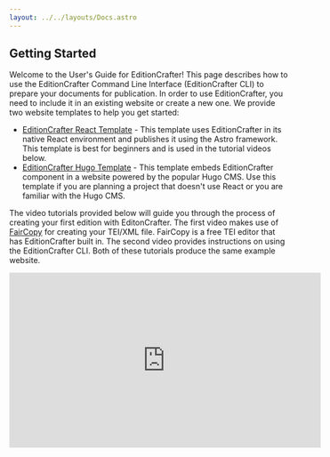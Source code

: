 ```yaml
---
layout: ../../layouts/Docs.astro
---
```


## Getting Started

Welcome to the User's Guide for EditionCrafter! This page describes how to use the EditionCrafter Command Line Interface (EditionCrafter CLI) to prepare your documents for publication. In order to use EditionCrafter, you need to include it in an existing website or create a new one. We provide two website templates to help you get started:

* [EditionCrafter React Template](https://github.com/cu-mkp/editioncrafter-project-react) - This template uses EditionCrafter in its native React environment and publishes it using the Astro framework. This template is best for beginners and is used in the tutorial videos below. 
* [EditionCrafter Hugo Template](https://github.com/cu-mkp/editioncrafter-project) - This template embeds  EditionCrafter component in a website powered by the popular Hugo CMS. Use this template if you are planning a project that doesn't use React or you are familiar with the Hugo CMS.

The video tutorials provided below will guide you through the process of creating your first edition with EditonCrafter. The first video makes use of [FairCopy](https://faircopyeditor.com/) for creating your TEI/XML file. FairCopy is a free TEI editor that has EditionCrafter built in. The second video provides instructions on using the EditionCrafter CLI. Both of these tutorials produce the same example website.

<div class="flex flex-row flex-wrap justify-between w-full gap-y-4">

<iframe width="560" height="315" src="https://www.youtube.com/embed/q0qt-gCfAaA?si=pUBiEk43A5tykmEe" className="mx-auto inline-flex" title="YouTube video player" frameborder="0" allow="accelerometer; autoplay; clipboard-write; encrypted-media; gyroscope; picture-in-picture; web-share" referrerpolicy="strict-origin-when-cross-origin" allowfullscreen />

<iframe width="560" height="315" src="https://www.youtube.com/embed/q0qt-gCfAaA?si=pUBiEk43A5tykmEe" className="mx-auto inline-flex" title="YouTube video player" frameborder="0" allow="accelerometer; autoplay; clipboard-write; encrypted-media; gyroscope; picture-in-picture; web-share" referrerpolicy="strict-origin-when-cross-origin" allowfullscreen />

</div>

## Using EditionCrafter CLI

The EditionCrafter CLI takes as input a [TEI Document](https://www.tei-c.org/guidelines/) and produces the artifacts the EditionCrafter viewer requires to display your edition. These artifacts are a set of JSON, HTML, and XML files. If you don't have a TEI Document yet, don't worry, the command line tool can help you create one. 

You can create a TEI Document from a list of image URLs or from a [IIIF Manifest](https://iiif.io/guides/using_iiif_resources/). The EditionCrafter CLI will generate a TEI/XML file that includes all of the images in the IIIF Manifest you provide. You can even provide plain text transcriptions to include in your TEI Document. 

If you already have material in TEI/XML format, you may need to transform it to meet [EditionCrafter's requirements](#tei-requirements). 

### Installing the EditionCrafter CLI

The EditionCrafter Viewer has an accompanying command line interface (CLI) that is used to generate the artifacts it displays. This software is written in Javascript, so you will need to have [Node.js](https://nodejs.org) installed on your computer. Once Node.js is installed, run the following command to install the tool:

```
npm install -g @cu-mkp/editioncrafter-cli
```

To test it out, try the command below, which displays the CLI documentation in the console. Note that you may need to restart your terminal window to get EditionCrafter CLI on your path.

```
editioncrafter help
```
### Creating a TEI Document from a List of Images

If you are starting with a list of images, you can use the EditionCrafter CLI to generate a TEI Document for you based on your images. To do this, create a CSV file that lists the images in your document. You can generate a CSV file from an Excel spreadsheet or a Google Sheet.

The CSV file should have the following columns: `url`, `label`, and `xml_id`. The `url` column should contain the URL of the image, the `label` column should contain a label for the image, and the `xml_id` column should contain a unique identifier for the image. This ID will be used as the `xml:id` attribute for each surface and can be referenced when adding plain text transcriptions.

Once you have created this file, you can generate a TEI Document by running the following command:

```
editioncrafter images -i <images.csv> -o <output.xml>
```

Please note that using high resolution images will result in a page that loads slowly. To get around this problem, we recommend using IIIF format for high resolution images.

### Creating a TEI Document from your IIIF Manifest

If you are starting with a IIIF Manifest, you can use the EditionCrafter CLI to generate a TEI Document for you based on your IIIF Manifest:

```
editioncrafter iiif -i <iiif_url> -o <output.xml>
```

This creates an XML file on your computer at the output file path based on the IIIF Manifest that you point to in the `<iiif_url>`. In a separate section below, we will describe how to edit this structure to fill in the textual content of your edition. Before we do that, let's finish setting things up.

In `iiif` mode, the XML ID for each generated surface will be `f000` for the first surface, `f001` for the second, and so on. This ID will be used as the `xml:id` for each surface and can also be referenced when adding plain text transcriptions.

### Adding Plain Text transcriptions

If you have plain text transcriptions of your document, you can include them in the TEI Document that you are creating. To do this, create a folder on your computer that contains a text file for each page of your document. The text files should be named in the following format: `<xml_id>.txt`. For example, if you have a transcription for page 3 of your document and it has the ID of `f003`, the file should be named `f003.txt`. Once you have created these files, you can include them in the TEI Document by running the following command:

```
editioncrafter iiif -i <iiif_url> -o <output.xml> -t <transcription_folder_path>
```

Note: The `-t` flag works with both the `iiif` and `images` commands.

### Processing a TEI Document to create EditionCrafter artifacts

Once you have a TEI Document in the correct format, the next step is to generate the EditionCrafter artifacts needed to display the document on the web. We do that with this command:

```
editioncrafter process -i <tei_file> -o <output_path> -u <base_url>
```

This creates the necessary artifacts at the `<output_path>`. These artifacts include a new IIIF Manifest that is now annotated with web annotations that link each page of the text with the corresponding HTML and XML renderings of that page. You will want to point to this manifest from the EditionCrafter viewer component. Once you have published these files online at the `<base_url>`, you are ready for the next step.

## Installing the Viewer

EditionCrafter can be included in a React app or a HTML website. EditionCrafter should work on any content management system (CMS) where you can edit the HTML of your page. We have tested it on Hugo CMS, Astro Framework, and Scalar CMS. 

### EditionCrafter in a React App

If you are including EditionCrafter in a React app, add this module to your project:

```
npm add @cu-mkp/editioncrafter
```

The reference section below details all of the props of the EditionCrafter component. Here is an example of use:

```jsx
import EditionCrafter from '@cu-mkp/editioncrafter'

<EditionCrafter
  documentName='BnF Ms. Fr. 640'
  transcriptionTypes={{
    tc: 'Diplomatic (FR)',
    tcn: 'Normalized (FR)',
    tl: 'Translation (EN)'
  }}
  iiifManifest='https://cu-mkp.github.io/editioncrafter-data/fr640_3r-3v-example/iiif/manifest.json'
/>
```

### EditionCrafter in an HTML Website

To include EditionCrafter in your HTML website, you need to create a `div` somewhere on your page, assign it an ID and then pass that ID to EditionCrafter. The reference section details the options for EditionCrafter, which are otherwise the same as the React component. Here is an example of use:

```html
 <div id="ec"></div>

 <script type="text/javascript" src="https://www.unpkg.com/@cu-mkp/editioncrafter-umd" ></script>

 <script type="text/javascript">

     EditionCrafter.viewer({
         id: 'ec',
         documentName: 'BnF Ms. Fr. 640',
         iiifManifest='https://cu-mkp.github.io/editioncrafter-data/fr640_3r-3v-example/iiif/manifest.json',
         transcriptionTypes: {
           tc: 'Diplomatic (FR)',
           tcn: 'Normalized (FR)',
           tl: 'Translation (EN)'
         }
     });

 </script>
```

### Viewer Configuration

The following props are available to the `<EditionCrafter>` viewer component:

#### documentInfo

Optional; used **only** in the case that you wish to load multiple documents in the same viewer for easy comparison.

An *object* whose keys are unique document IDs for each document you wish to include, and whose values are *objects* specifying the `documentName`, `transcriptionTypes`, and `iiifManifest` for each document as described below. For example:
```js
documentInfo={{
    FHL_007548733_TAOS_BAPTISMS_BATCH_2: {
        documentName: 'Taos Baptisms Batch 2',
        transcriptionTypes: {
            translation: 'Translation',
            transcription: 'Transcription',
        },
        iiifManifest: 'https://editioncrafter.org/taos-baptisms-example/iiif/manifest.json',
    },
    eng_415_145a: {
        documentName: 'Eng 415-145a',
        transcriptionTypes: {
            'eng-415-145a': 'Transcription',
        },
        iiifManifest: 'https://cu-mkp.github.io/bic-editioncrafter-data/eng-415-145a/iiif/manifest.json',
    }
}}
```

#### documentName

Required. (Note: This is required even in the case that you have also included a `documentInfo` prop.)

A *string* giving the name of the document(s).

#### glossaryURL

Optional. A URL pointing to a JSON file containing glossary information. The glossary should have the following format:
```json
{
  "title": "[a subheader, written in markdown]",
  "citation": "[information on how to cite the glossary, written in markdown]",
  "entries": {
    "[Term]": {
      "headword": "...",
      "alternateSpellings": "...",
      "meanings": [
        {
          "partOfSpeech": "...",
          "meaning": "...",
          "references": "..."
        }
        ...
      ],
      "modernSpelling": "...",
      "antonym": "...",
      "synonym": "...",
      "seeAlso": "..."
    },
    ...
  }
}
```

#### iiifManifest

Required if no `documentInfo` prop specified.

The URL of the IIIF manifest for your document.

#### notesURL

Optional. Provide a URL to a Markdown file (GitHub Flavored Markdown supported). This will add a "Notes" item to the layers dropdown in which the contents of the Markdown will be displayed.

#### threePanel

Optional. (Defaults to `false`.)

A *boolean* flag, which when set to `true` adds a third pane to the viewer. The third pane starts collapsed on the righthand side of the viewer and can be expanded by clicking and dragging the divider. This pane operates independently from the other throw; for example Book Mode is disabled in the third pane.

#### transcriptionTypes

Required if no `documentInfo` prop specified.

An *object* providing a dictionary of the different transciption types provided in your TEI document. The keys of this object should correspond to the `xml:id` values of the different `<text>` layers of your document. For example, suppose you have the following text layers in your document:

```xml
<text xml:id="transcription">

  ... my transcription ...

</text>

<text xml:id="translation">

  ... my translation ...

</text>
```
In this case the `transcriptionTypes` object might have the form:

```js
transcriptionTypes = {
    transcription: 'Transcription',
    translation: 'Translation'
}
```
The value for each transcription type should be a string that will be displayed in the selection menu within the viewer. These need not correspond precisely to the keys. For instance in the example above, you could add more information to the display strings, e.g. `'Transcription (FR)'` and `Translation (EN)`.

## TEI Requirements

EditionCrafter will work on a wide variety of document schemas, but requires certain elements to be in place to function. These mostly have to do with describing the images and relating them to the text(s). To see an example of the correct format, use the EditionCrafter CLI commands described above to create a TEI Document and then examine its structure.

### Encoding the Images

EditionCrafter expects images to be encoded in a sequence using a top level `<facsimile>` element. The first such element encountered in the file is used. This element can contain one or more `<surface>` elements. Each of these should have a unique `xml:id` attribute. These are used to reference the images from the text. 

The surface also contains a `<graphic>` element. The `mimeType` attribute of this element tells EditionCrafter whether to expect an [IIIF Image API Image Information Request](https://iiif.io/api/image/3.0/#5-image-information) (when `mimeType="application/json"`) or a web compatible image format. (all other types). EditionCrafter can also display `<zone>` elements defined here. 

### Defining Text Layers

For a given `<surface>`, text can be provided in zero or more layers. Each layer is found in a top level `<text>` or `<sourceDoc>` element. These elements must have an `xml:id`. The `xml:id` is used by the `transcriptionTypes` prop of the EditionCrafter viewer to identify the layer. 

For example, to create two layers, one for the transcription and another for a translation, the code would look like this:

```xml
<text xml:id="transcription">

  ... my transcription ...

</text>

<text xml:id="translation">

  ... my translation ...

</text>
```

### Relating Images to Text

In each layer, add a `<pb/>` element whenever a new page begins. This element should have a `@facs` attribute that references the `@xml:id` of the corresponding `<surface>` element. The surfaces are found in the `<facsimile>` element that was automatically generated by the EditionCrafter CLI. 

So for example, if you have a `<facsimile>` that looks like this:

```xml
<facsimile
  sameAs="https://gallica.bnf.fr/iiif/ark:/12148/btv1b10500001g/manifest.json"
  xml:id="BnF.DépartementdesManuscrits.Français640"
>

  <surface
    xml:id="f010"
    ulx="0"
    uly="0"
    lrx="3369"
    lry="5417"
    sameAs="https://gallica.bnf.fr/iiif/ark:/12148/btv1b10500001g/canvas/f11"
  >

    <label>
      3r
    </label>

    <graphic
      mimeType="application/json"
      url="https:/gallica.bnf.fr/iiif/ark:/12148/btv1b10500001g/f11"
    />

  </surface>

</facsimile>
```

You could begin page 3r in your text like this:

```xml
<pb facs="#f010"/>
```